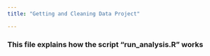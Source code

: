 ```yaml
---
title: "Getting and Cleaning Data Project"

---
```



### This file explains how the script "run_analysis.R" works



